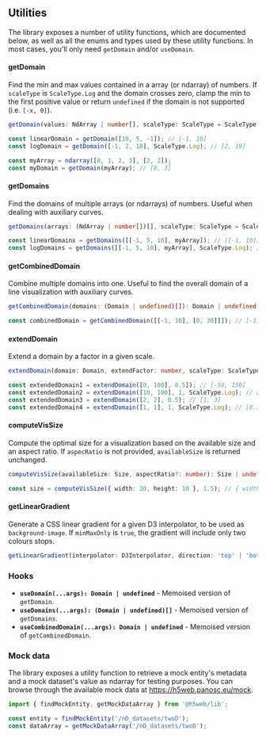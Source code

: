 <Meta title="Utilities" />

## Utilities

The library exposes a number of utility functions, which are documented below, as well as all the enums and types used by these utility functions.
In most cases, you'll only need `getDomain` and/or `useDomain`.

#### getDomain

Find the min and max values contained in a array (or ndarray) of numbers. If `scaleType` is `ScaleType.Log` and the domain crosses zero, clamp the min to the first positive value or return `undefined` if the domain is not supported (i.e. `[-x, 0]`).

```ts
getDomain(values: NdArray | number[], scaleType: ScaleType = ScaleType.Linear): Domain | undefined

const linearDomain = getDomain([10, 5, -1]); // [-1, 10]
const logDomain = getDomain([-1, 2, 10], ScaleType.Log); // [2, 10]

const myArray = ndarray([0, 1, 2, 3], [2, 2]);
const myDomain = getDomain(myArray); // [0, 3]
```

#### getDomains

Find the domains of multiple arrays (or ndarrays) of numbers. Useful when dealing with auxiliary curves.

```ts
getDomains(arrays: (NdArray | number[])[], scaleType: ScaleType = ScaleType.Linear): (Domain | undefined)[]

const linearDomains = getDomains([[-1, 5, 10], myArray]); // [[-1, 10], [0, 3]]
const logDomains = getDomains([[-1, 5, 10], myArray], ScaleType.Log); // [[2, 10], [0, 3]]
```

#### getCombinedDomain

Combine multiple domains into one. Useful to find the overall domain of a line visualization with auxiliary curves.

```ts
getCombinedDomain(domains: (Domain | undefined)[]): Domain | undefined

const combinedDomain = getCombinedDomain([[-1, 10], [0, 30]]]); // [-1, 30]
```

#### extendDomain

Extend a domain by a factor in a given scale.

```ts
extendDomain(domain: Domain, extendFactor: number, scaleType: ScaleType = ScaleType.Linear): Domain

const extendedDomain1 = extendDomain([0, 100], 0.5]); // [-50, 150]
const extendedDomain2 = extendDomain([10, 100], 1, ScaleType.Log); // approx. [1, 1000]
const extendedDomain3 = extendDomain([2, 2], 0.5); // [1, 3]
const extendedDomain4 = extendDomain([1, 1], 1, ScaleType.Log); // [0.1, 10]
```

#### computeVisSize

Compute the optimal size for a visualization based on the available size and an aspect ratio. If `aspecRatio` is not provided, `availableSize` is returned unchanged.

```ts
computeVisSize(availableSize: Size, aspectRatio?: number): Size | undefined

const size = computeVisSize({ width: 20, height: 10 }, 1.5); // { width: 15, height: 10 }
```

#### getLinearGradient

Generate a CSS linear gradient for a given D3 interpolator, to be used as `background-image`. If `minMaxOnly` is `true`, the gradient will include only two colours stops.

```ts
getLinearGradient(interpolator: D3Interpolator, direction: 'top' | 'bottom' | 'right' | 'left', minMaxOnly = false): string
```

### Hooks

- **`useDomain(...args): Domain | undefined`** - Memoised version of `getDomain`.
- **`useDomains(...args): (Domain | undefined)[]`** - Memoised version of `getDomains`.
- **`useCombinedDomain(...args): Domain | undefined`** - Memoised version of `getCombinedDomain`.

### Mock data

The library exposes a utility function to retrieve a mock entity's metadata and a mock dataset's value as ndarray for testing purposes.
You can browse through the available mock data at https://h5web.panosc.eu/mock.

```ts
import { findMockEntity, getMockDataArray } from '@h5web/lib';

const entity = findMockEntity('/nD_datasets/twoD');
const dataArray = getMockDataArray('/nD_datasets/twoD');
```
